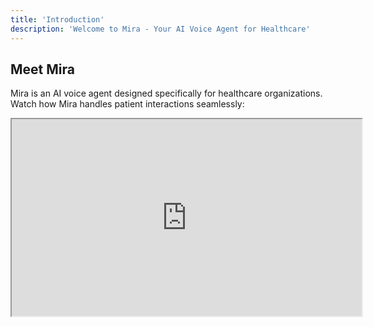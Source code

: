 ```yaml
---
title: 'Introduction'
description: 'Welcome to Mira - Your AI Voice Agent for Healthcare'
---
```


## Meet Mira

Mira is an AI voice agent designed specifically for healthcare organizations. Watch how Mira handles patient interactions seamlessly:

<div style={{ display: 'flex', justifyContent: 'center' }}>
  <iframe
    width="560"
    height="315"
    src="https://drive.google.com/file/d/1NoqGkLKO-WoxZzq5aENkRAHSTVP_pIGF/preview"
    title="Mira in Action"
    allow="autoplay"
  ></iframe>
</div>

